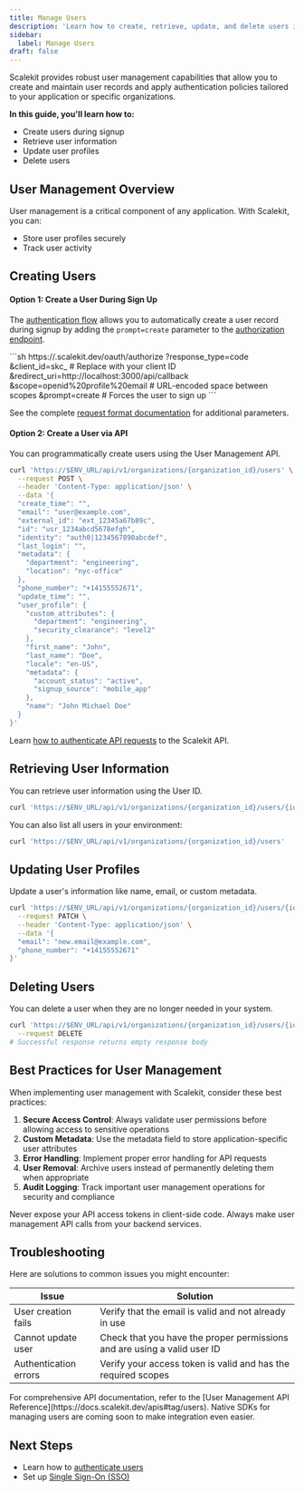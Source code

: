 ```yaml
---
title: Manage Users
description: 'Learn how to create, retrieve, update, and delete users in your application using the Scalekit API'
sidebar:
  label: Manage Users
draft: false
---
```



Scalekit provides robust user management capabilities that allow you to create and maintain user records and apply authentication policies tailored to your application or specific organizations.

**In this guide, you'll learn how to:**
- Create users during signup
- Retrieve user information
- Update user profiles
- Delete users

## User Management Overview

User management is a critical component of any application. With Scalekit, you can:

- Store user profiles securely
- Track user activity

## Creating Users

#### Option 1: Create a User During Sign Up

The [authentication flow](/manual/getting-started/authenticate-users#authentication-flow-overview) allows you to automatically create a user record during signup by adding the `prompt=create` parameter to the [authorization endpoint](/manual/getting-started/authenticate-users#generate-the-authorization-url).

<Tabs>
  <TabItem label="Request Format">
```sh
https://<your-subdomain>.scalekit.dev/oauth/authorize
  ?response_type=code
  &client_id=skc_<your-unique-identifier>          # Replace with your client ID
  &redirect_uri=http://localhost:3000/api/callback
  &scope=openid%20profile%20email      # URL-encoded space between scopes
  &prompt=create                       # Forces the user to sign up
```
  </TabItem>
</Tabs>

See the complete [request format documentation](/reference/concepts/auth-endpoints#the-oauthauthorize-endpoint) for additional parameters.

#### Option 2: Create a User via API

You can programmatically create users using the User Management API.

```sh
curl 'https://$ENV_URL/api/v1/organizations/{organization_id}/users' \
  --request POST \
  --header 'Content-Type: application/json' \
  --data '{
  "create_time": "",
  "email": "user@example.com",
  "external_id": "ext_12345a67b89c",
  "id": "usr_1234abcd5678efgh",
  "identity": "auth0|1234567890abcdef",
  "last_login": "",
  "metadata": {
    "department": "engineering",
    "location": "nyc-office"
  },
  "phone_number": "+14155552671",
  "update_time": "",
  "user_profile": {
    "custom_attributes": {
      "department": "engineering",
      "security_clearance": "level2"
    },
    "first_name": "John",
    "last_name": "Doe",
    "locale": "en-US",
    "metadata": {
      "account_status": "active",
      "signup_source": "mobile_app"
    },
    "name": "John Michael Doe"
  }
}'
```

Learn [how to authenticate API requests](/reference/api-catalog/authenticate-scalekit-api) to the Scalekit API.

## Retrieving User Information

You can retrieve user information using the User ID.

```sh
curl 'https://$ENV_URL/api/v1/organizations/{organization_id}/users/{id}'
```

You can also list all users in your environment:

```sh
curl 'https://$ENV_URL/api/v1/organizations/{organization_id}/users'
```

## Updating User Profiles

Update a user's information like name, email, or custom metadata.

```sh
curl 'https://$ENV_URL/api/v1/organizations/{organization_id}/users/{id}' \
  --request PATCH \
  --header 'Content-Type: application/json' \
  --data '{
  "email": "new.email@example.com",
  "phone_number": "+14155552671"
}'
```

## Deleting Users

You can delete a user when they are no longer needed in your system.

```sh wrap
curl 'https://$ENV_URL/api/v1/organizations/{organization_id}/users/{id}' \
  --request DELETE
# Successful response returns empty response body
```

## Best Practices for User Management

When implementing user management with Scalekit, consider these best practices:

1. **Secure Access Control**: Always validate user permissions before allowing access to sensitive operations
2. **Custom Metadata**: Use the metadata field to store application-specific user attributes
3. **Error Handling**: Implement proper error handling for API requests
4. **User Removal**: Archive users instead of permanently deleting them when appropriate
5. **Audit Logging**: Track important user management operations for security and compliance

<Aside type="caution">
Never expose your API access tokens in client-side code. Always make user management API calls from your backend services.
</Aside>

## Troubleshooting

Here are solutions to common issues you might encounter:

| Issue | Solution |
|-------|----------|
| User creation fails | Verify that the email is valid and not already in use |
| Cannot update user | Check that you have the proper permissions and are using a valid user ID |
| Authentication errors | Verify your access token is valid and has the required scopes |

<Aside type="tip">
For comprehensive API documentation, refer to the [User Management API Reference](https://docs.scalekit.dev/apis#tag/users). Native SDKs for managing users are coming soon to make integration even easier.
</Aside>

## Next Steps

- Learn how to [authenticate users](/manual/getting-started/authenticate-users)
- Set up [Single Sign-On (SSO)](/manual/sso-quickstart)

